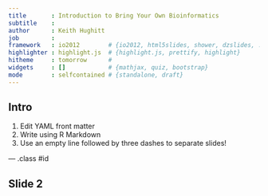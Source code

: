 ```yaml
---
title       : Introduction to Bring Your Own Bioinformatics
subtitle    :
author      : Keith Hughitt
job         :
framework   : io2012        # {io2012, html5slides, shower, dzslides, ...}
highlighter : highlight.js  # {highlight.js, prettify, highlight}
hitheme     : tomorrow      #
widgets     : []            # {mathjax, quiz, bootstrap}
mode        : selfcontained # {standalone, draft}
---
```


## Intro

1. Edit YAML front matter
2. Write using R Markdown
3. Use an empty line followed by three dashes to separate slides!

--- .class #id

## Slide 2




